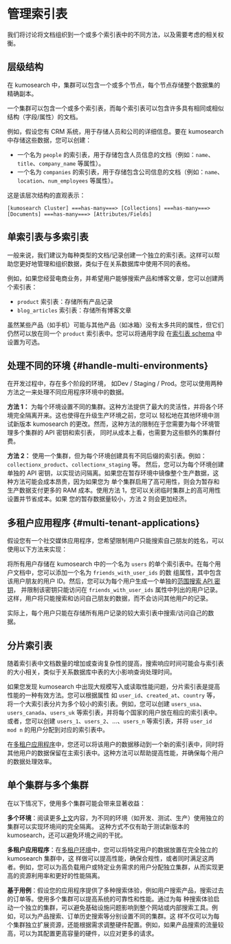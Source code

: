 # 管理索引表

我们将讨论将文档组织到一个或多个索引表中的不同方法，以及需要考虑的相关权衡。

## 层级结构

在 kumosearch 中，集群可以包含一个或多个节点，每个节点存储整个数据集的精确副本。

一个集群可以包含一个或多个索引表，而每个索引表可以包含许多具有相同或相似结构（字段/属性）的文档。

例如，假设您有 CRM 系统，用于存储人员和公司的详细信息。要在 kumosearch 中存储这些数据，您可以创建：

- 一个名为 `people` 的索引表，用于存储包含人员信息的文档（例如：`name`、`title`、`company_name` 等属性）。
- 一个名为 `companies` 的索引表，用于存储包含公司信息的文档（例如：`name`、`location`、`num_employees` 等属性）。

这是该层次结构的直观表示：

```
[kumosearch Cluster] ===has-many===> [Collections] ===has-many===> [Documents] ===has-many===> [Attributes/Fields]
```

## 单索引表与多索引表

一般来说，我们建议为每种类型的文档/记录创建一个独立的索引表。这样可以帮助您更好地管理和组织数据，类似于在关系数据库中使用不同的表格。

例如，如果您经营电商业务，并希望用户能够搜索产品和博客文章，您可以创建两个索引表：

- `product` 索引表：存储所有产品记录
- `blog_articles` 索引表：存储所有博客文章

虽然某些产品（如手机）可能与其他产品（如冰箱）没有太多共同的属性，但它们仍然可以放在同一个 `product` 索引表中。您可以将通用字段
在[索引表 schema](../api/kmsearch/collections.mdx) 中设置为可选。

## 处理不同的环境 {#handle-multi-environments}

在开发过程中，存在多个阶段的环境， 如Dev / Staging / Prod。您可以使用两种方法之一来处理不同应用程序环境中的数据。

**方法 1：** 为每个环境设置不同的集群。这种方法提供了最大的灵活性，并将各个环境完全隔离开来。这也使得在升级生产环境之前，您可以
轻松地在其他环境中测试新版本 kumosearch 的更改。然而，这种方法的限制在于您需要为每个环境管理多个集群的 API 密钥和索引表，
同时从成本上看，也需要为这些额外的集群付费。

**方法 2：** 使用一个集群，但为每个环境创建具有不同后缀的索引表。例如：`collectionx_product`、`collectionx_staging` 等。
然后，您可以为每个环境创建单独的 API 密钥，以实现访问隔离。如果您在暂存环境中镜像整个生产数据，这种方法可能会成本昂贵，因为如果您为
单个集群启用了高可用性，则会为暂存和生产数据支付更多的 RAM 成本。使用方法 1，您可以关闭临时集群上的高可用性设置并节省成本。如果
您的暂存数据量较小，方法 2 则会更加经济。

## 多租户应用程序 {#multi-tenant-applications}

假设您有一个社交媒体应用程序，您希望限制用户只能搜索自己朋友的姓名，可以使用以下方法来实现：

将所有用户存储在 kumosearch 中的一个名为 `users` 的单个索引表中。在每个用户文档中，您可以添加一个名为 `friends_with_user_ids` 的数
组属性，其中包含该用户朋友的用户 ID。然后，您可以为每个用户生成一个单独的[范围搜索 API 密钥](../api/kmsearch/api-keys.mdx#generate-scope-api-key)，
并限制该密钥只能访问在 `friends_with_user_ids` 属性中列出的用户记录。这样，用户将只能搜索和访问自己朋友的数据，而不会访问其他用户的记录。

实际上，每个用户只能在存储所有用户记录的较大索引表中搜索/访问自己的数据。

## 分片索引表

随着索引表中文档数量的增加或查询复杂性的提高，搜索响应时间可能会与索引表的大小相关，类似于关系数据库中表的大小影响查询处理时间。

如果您发现 kumosearch 中出现大规模写入或读取性能问题，分片索引表是提高性能的一种有效方法。您可以根据属性
如 `user_id`、`created_at`、`country` 等，将一个大索引表分片为多个较小的索引表。例如，您可以创建 `users_usa`、
`users_canada`、`users_uk` 等索引表，并将每个国家的用户放在相应的索引表中。或者，您可以创建 `users_1`、`users_2`、...、`users_n`
等索引表，并将 `user_id mod n` 的用户分配到对应的索引表中。

在[多租户应用程序](#multi-tenant-applications)中，您还可以将该用户的数据移动到一个新的索引表中，同时将其他用户的数据保留在主索引表中。这种方法可以帮助提高性能，并确保每个用户的数据处理效率。

## 单个集群与多个集群

在以下情况下，使用多个集群可能会带来显著收益：

**多个环境**：阅读更多[上文](#handle-multi-environments)内容，为不同的环境（如开发、测试、生产）使用独立的集群可以实现环境间的完全隔离。
这种方式不仅有助于测试新版本的 kumosearch，还可以避免环境之间的干扰。

**多租户应用程序**：在[多租户环境](#multi-tenant-applications)中，您可以将特定用户的数据放置在完全独立的 kumosearch 集群中，这
样做可以提高性能，确保合规性，或者同时满足这两者。例如，您可以为高负载用户或特定业务需求的用户分配独立集群，从而实现更高的资源利用率和更好的性能隔离。

**基于用例**：假设您的应用程序提供了多种搜索体验，例如用户搜索产品，搜索过去的订单等。使用多个集群可以提高系统的可靠性和性能。通过为每
种搜索体验启动一个独立的集群，可以避免基础设施问题影响到整个网站或内部搜索工具。例如，可以为产品搜索、订单历史搜索等分别设置不同的集群。这
样不仅可以为每个集群独立扩展资源，还能根据需求调整硬件配置。例如，如果产品搜索的流量较高，可以为其配置更高容量的硬件，以应对更多的请求。
